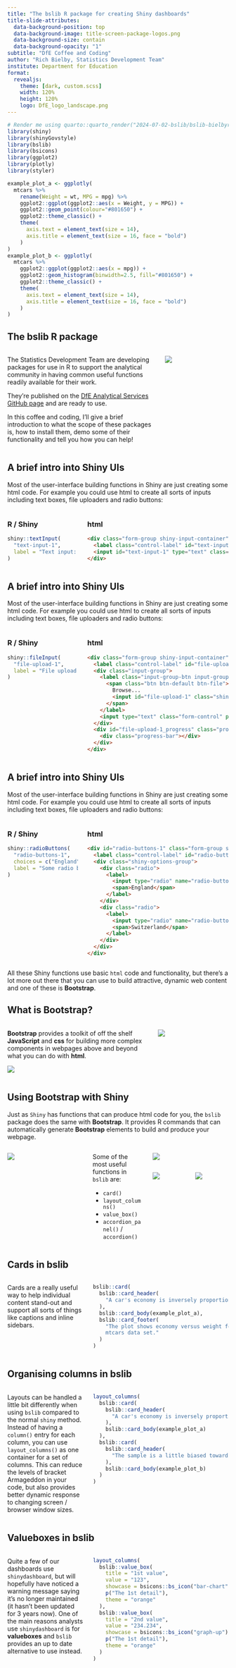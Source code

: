 ```yaml
---
title: "The bslib R package for creating Shiny dashboards"
title-slide-attributes:
  data-background-position: top
  data-background-image: title-screen-package-logos.png
  data-background-size: contain
  data-background-opacity: "1"
subtitle: "DfE Coffee and Coding"
author: "Rich Bielby, Statistics Development Team"
institute: Department for Education
format:
  revealjs: 
    theme: [dark, custom.scss]
    width: 120%
    height: 120%
    logo: DfE_logo_landscape.png
---
```


```r
# Render me using quarto::quarto_render("2024-07-02-bslib/bslib-bielbyr.qmd")
library(shiny)
library(shinyGovstyle)
library(bslib)
library(bsicons)
library(ggplot2)
library(plotly)
library(styler)
```

```r
example_plot_a <- ggplotly(
  mtcars %>%
    rename(Weight = wt, MPG = mpg) %>%
    ggplot2::ggplot(ggplot2::aes(x = Weight, y = MPG)) +
    ggplot2::geom_point(colour="#801650") +
    ggplot2::theme_classic() +
    theme(
      axis.text = element_text(size = 14),
      axis.title = element_text(size = 16, face = "bold")
    )
)
example_plot_b <- ggplotly(
  mtcars %>%
    ggplot2::ggplot(ggplot2::aes(x = mpg)) +
    ggplot2::geom_histogram(binwidth=2.5, fill="#801650") +
    ggplot2::theme_classic() +
    theme(
      axis.text = element_text(size = 14),
      axis.title = element_text(size = 16, face = "bold")
    )
)
```


## The bslib R package

:::: {.columns}
::: {.column width="70%"}
The Statistics Development Team are developing packages for use in R to support the analytical community in having common useful functions readily available for their work. 

They're published on the [DfE Analytical Services GitHub page](https://github.com/dfe-analytical-services) and are ready to use.

In this coffee and coding, I'll give a brief introduction to what the scope of these packages is, how to install them, demo some of their functionality and tell you how you can help!

:::
::: {.column width="30%"}
[![](dfe-analytical-services.png){fig-align="right"}](https://github.com/dfe-analytical-services)
:::
::::

## A brief intro into Shiny UIs

Most of the user-interface building functions in Shiny are just creating some html code. For example you could use html to create all sorts of inputs including text boxes, file uploaders and radio buttons:

::::: {.fragment .fade-in}
:::: {.columns}
::: {.column width="32%"}
### R / Shiny

```r
shiny::textInput(
  "text-input-1",
  label = "Text input: "
)
```
:::
::: {.column width="64%"}
### html

```html
<div class="form-group shiny-input-container">
  <label class="control-label" id="text-input-1-label" for="text-input-1">Text input: </label>
  <input id="text-input-1" type="text" class="shiny-input-text form-control" value=""/>
</div>
```
:::
::::
:::::

## A brief intro into Shiny UIs

Most of the user-interface building functions in Shiny are just creating some html code. For example you could use html to create all sorts of inputs including text boxes, file uploaders and radio buttons:


:::: {.columns}
::: {.column width="32%"}
### R / Shiny

```r
shiny::fileInput(
  "file-upload-1",
  label = "File upload input"
)
```
:::
::: {.column width="64%"}
### html

```html
<div class="form-group shiny-input-container">
  <label class="control-label" id="file-upload-1-label" for="file-upload-1">File upload input</label>
  <div class="input-group">
    <label class="input-group-btn input-group-prepend">
      <span class="btn btn-default btn-file">
        Browse...
        <input id="file-upload-1" class="shiny-input-file" name="file-upload-1" type="file" style="position: absolute !important; top: -99999px !important; left: -99999px !important;"/>
      </span>
    </label>
    <input type="text" class="form-control" placeholder="No file selected" readonly="readonly"/>
  </div>
  <div id="file-upload-1_progress" class="progress active shiny-file-input-progress">
    <div class="progress-bar"></div>
  </div>
</div>
```
:::
::::

## A brief intro into Shiny UIs

Most of the user-interface building functions in Shiny are just creating some html code. For example you could use html to create all sorts of inputs including text boxes, file uploaders and radio buttons:

:::: {.columns}
::: {.column width="32%"}
### R / Shiny

```r
shiny::radioButtons(
  "radio-buttons-1",
  choices = c("England", "Switzerland"),
  label = "Some radio buttons"
)
```
:::
::: {.column width="64%"}
### html

```html
<div id="radio-buttons-1" class="form-group shiny-input-radiogroup shiny-input-container" role="radiogroup" aria-labelledby="radio-buttons-1-label">
  <label class="control-label" id="radio-buttons-1-label" for="radio-buttons-1">Some radio buttons</label>
  <div class="shiny-options-group">
    <div class="radio">
      <label>
        <input type="radio" name="radio-buttons-1" value="England" checked="checked"/>
        <span>England</span>
      </label>
    </div>
    <div class="radio">
      <label>
        <input type="radio" name="radio-buttons-1" value="Switzerland"/>
        <span>Switzerland</span>
      </label>
    </div>
  </div>
</div>
```
:::
::::


::::: {.fragment .fade-in}
All these Shiny functions use basic `html` code and functionality, but there's a lot more out there that you can use to build attractive, dynamic web content and one of these is **Bootstrap**.
:::::

## What is **Bootstrap**?

:::: {.columns}
::: {.column width="64%"}
**Bootstrap** provides a toolkit of off the shelf **JavaScript** and **css** for building more complex components in webpages above and beyond what you can do with **html**.

[![](bootstrap-frontpage.png){fig-align="center"}](http://www.getbootstrap.com)

:::
::: {.column width="32%"}
[![](images/bootstrap-features.png){fig-align="center"}](http://www.getbootstrap.com)
:::
::::

## Using Bootstrap with Shiny

Just as `Shiny` has functions that can produce html code for you, the `bslib` package does the same with **Bootstrap**. It provides R commands that can automatically generate **Bootstrap** elements to build and produce your webpage.

::::{.columns}
::: {.column width="36%"}
[![](images/bslib-overview.png){fig-align="center"}](https://rstudio.github.io/bslib/index.html)
:::
::: {.column width="24%"}
Some of the most useful functions in `bslib` are:

* `card()`
* `layout_columns()`
* `value_box()`
* `accordion_panel()` / `accordion()`

:::
::: {.column width="36%"}
[![](images/bslib-valueboxes.png){fig-align="center"}](https://rstudio.github.io/bslib/index.html)

::::::{.columns}
::::: {.column width="48%"}
[![](images/bslib-card-1.png){fig-align="center"}](https://rstudio.github.io/bslib/index.html)
:::::
::::: {.column width="48%"}
[![](images/bslib-card-2.png){fig-align="center"}](https://rstudio.github.io/bslib/index.html)
:::::
::::::
:::

::::

## Cards in bslib

::::{.columns}
::: {.column width="36%"}
Cards are a really useful way to help individual content stand-out and support all sorts of things like captions and inline sidebars.
:::
::: {.column width="64%"}
```r
bslib::card(
  bslib::card_header(
    "A car's economy is inversely proportional to its weight."
  ),
  bslib::card_body(example_plot_a),
  bslib::card_footer(
    "The plot shows economy versus weight for a set of cars provided by the
    mtcars data set."
  )
)
```
:::
::::

## Organising columns in bslib

::::{.columns}
::: {.column width="36%"}
Layouts can be handled a little bit differently when using `bslib` compared to the normal `shiny` method. Instead of having a `column()` entry for each column, you can use `layout_columns()` as one container for a set of columns. This can reduce the levels of bracket Armageddon in your code, but also provides better dynamic response to changing screen / browser window sizes.
:::
::: {.column width="64%"}
```r
layout_columns(
  bslib::card(
    bslib::card_header(
      "A car's economy is inversely proportional to its weight."
    ),
    bslib::card_body(example_plot_a)
  ),
  bslib::card(
    bslib::card_header(
      "The sample is a little biased towards lower economy cars."
    ),
    bslib::card_body(example_plot_b)
  )
)
```
:::
::::


## Valueboxes in bslib

::::{.columns}
::: {.column width="36%"}
Quite a few of our dashboards use `shinydashboard`, but will hopefully have noticed a warning message saying it's no longer maintained (it hasn't been updated for 3 years now). One of the main reasons analysts use `shinydashboard` is for **valueboxes** and `bslib` provides an up to date alternative to use instead.
:::
::: {.column width="64%"}
```r
layout_columns(
  bslib::value_box(
    title = "1st value",
    value = "123",
    showcase = bsicons::bs_icon("bar-chart"),
    p("The 1st detail"),
    theme = "orange"
  ),
  bslib::value_box(
    title = "2nd value",
    value = "234.234",
    showcase = bsicons::bs_icon("graph-up"),
    p("The 1st detail"),
    theme = "orange"
  )
)
```
:::
::::
